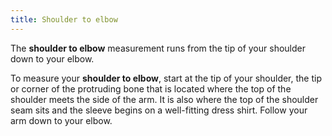 ```yaml
---
title: Shoulder to elbow
---
```


The **shoulder to elbow** measurement runs from the tip of your shoulder down to your elbow.

To measure your **shoulder to elbow**, start at the tip of your shoulder,
the tip or corner of the protruding bone that is located where the
top of the shoulder meets the side of the arm.
It is also where the top of the shoulder seam sits and the sleeve begins
on a well-fitting dress shirt.
Follow your arm down to your elbow.

<MeasurementImage />
